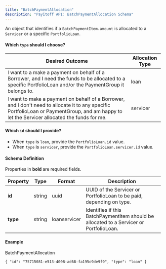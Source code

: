 ```yaml
---
title: "BatchPaymentAllocation"
description: "Payitoff API: BatchPaymentAllocation Schema"
---
```


An object that identifies if a `BatchPaymentItem.amount` is allocated to a `Servicer` or a specific `PortfolioLoan`.

#### Which `type` should I choose?

| Desired Outcome                                                                                                                                                                               | Allocation Type |
| --------------------------------------------------------------------------------------------------------------------------------------------------------------------------------------------- | --------------- |
| I want to a make a payment on behalf of a Borrower, and I need the funds to be allocated to a specific PortfolioLoan and/or the PaymentGroup it belongs to.                                   | loan            |
| I want to make a payment on behalf of a Borrower, and I don't need to allocate it to any specific PortfolioLoan or PaymentGroup, and am happy to let the Servicer allocated the funds for me. | servicer        |

#### Which `id` should I provide?

* When `type` is `loan`, provide the `PortfolioLoan.id` value.
* When `type` is `servicer`, provide the `PortfolioLoan.servicer.id` value.

#### Schema Definition

Properties in **bold** are required fields.

| Property | Type   | Format       | Description                                                                             |
| -------- | ------ | ------------ | --------------------------------------------------------------------------------------- |
| **id**   | string | uuid         | UUID of the Servicer or PortfolioLoan to be paid, depending on type.                    |
| **type** | string | loanservicer | Identifies if this BatchPaymentItem should be allocated to a Servicer or PortfolioLoan. |

#### Example

BatchPaymentAllocation

`{
  "id": "75715081-e513-4008-ad68-fa195c9de9f9",
  "type": "loan"
}
`